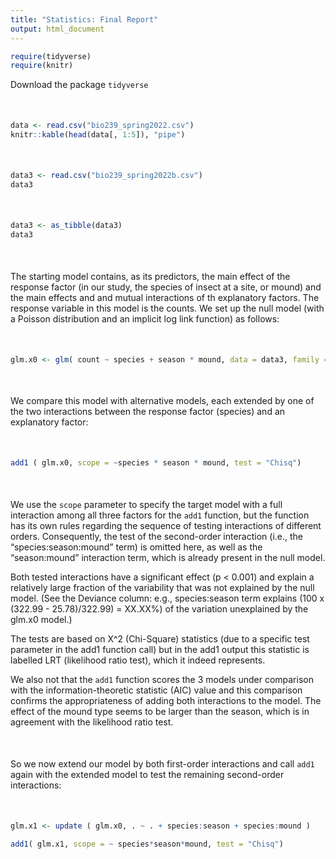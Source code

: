 ```yaml
---
title: "Statistics: Final Report"
output: html_document
---
```


```r
require(tidyverse)
require(knitr)
```

<div style = "margin-bottom:50px;">

Download the package `tidyverse`

</div>

<div style = "margin-bottom:50px;">
```r
data <- read.csv("bio239_spring2022.csv")
knitr::kable(head(data[, 1:5]), "pipe")
```
</div>

<div style = "margin-bottom:50px;">
```r
data3 <- read.csv("bio239_spring2022b.csv")
data3
```
</div>

<div style = "margin-bottom:50px;">
```r
data3 <- as_tibble(data3)
data3
```
</div>

<div style = "margin-bottom:50px;">

The starting model contains, as its predictors, the main effect of the response
factor (in our study, the species of insect at a site, or mound) and the main effects
and and mutual interactions of th explanatory factors. The response variable in this model
is the counts. We set up the null model (with a Poisson distribution and an implicit log 
link function) as follows:

</div>

<div style = "margin-bottom:50px;">
```r
glm.x0 <- glm( count ~ species + season * mound, data = data3, family = poisson)
```
</div>

<div style = "margin-bottom:50px;">
We compare this model with alternative models, each extended by one of the two
interactions between the response factor (species) and an explanatory factor:
</div>

<div style = "margin-bottom:50px;">
```r
add1 ( glm.x0, scope = ~species * season * mound, test = "Chisq")
```
</div>

<div style = "margin-bottom:50px;">
We use the `scope` parameter to specify the target model with a full interaction among all 
three factors for the `add1` function, but the function has its own rules regarding the 
sequence of testing interactions of different orders. Consequently, the test of the second-order
interaction (i.e., the "species:season:mound" term) is omitted here, as well as the "season:mound"
interaction term, which is already present in the null model.

Both tested interactions have a significant effect (p < 0.001) and explain a relatively large 
fraction of the variability that was not explained by the null model.
(See the Deviance column: e.g., species:season term explains (100 x (322.99 - 25.78)/322.99) = XX.XX%) 
of the variation unexplained by the glm.x0 model.)

The tests are based on X^2 (Chi-Square) statistics (due to a specific test parameter in the add1 function call)
but in the add1 output this statistic is labelled LRT (likelihood ratio test), which it indeed represents.

We also not that the `add1` function scores the 3 models under comparison with the 
information-theoretic statistic (AIC) value and this comparison  confirms the appropriateness of adding both 
interactions to the model. The effect of the mound type seems to be larger than the season, which is in agreement
with the likelihood ratio test.
</div>

<div style = "margin-bottom:50px;">
So we now extend our model by both first-order interactions and call `add1` again with the extended 
model to test the remaining second-order interactions:
</div>


<div style = "margin-bottom:50px;">
```r
glm.x1 <- update ( glm.x0, . ~ . + species:season + species:mound )

add1( glm.x1, scope = ~ species*season*mound, test = "Chisq")
```
</div>








